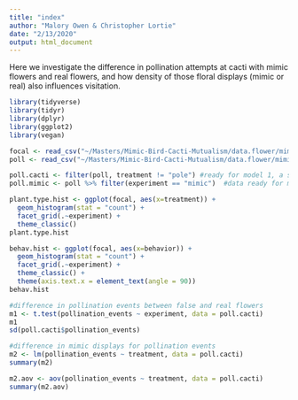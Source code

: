 ---
title: "index"
author: "Malory Owen & Christopher Lortie"
date: "2/13/2020"
output: html_document
---

Here we investigate the difference in pollination attempts at cacti with mimic flowers and real flowers, and how density of those floral displays (mimic or real) also influences visitation.

```{r, setup, include=FALSE}
library(tidyverse)
library(tidyr)
library(dplyr)
library(ggplot2)
library(vegan)

focal <- read_csv("~/Masters/Mimic-Bird-Cacti-Mutualism/data.flower/mimic_flower_models/focal_bird_visitation.csv")
poll <- read_csv("~/Masters/Mimic-Bird-Cacti-Mutualism/data.flower/mimic_flower_models/pollination_events.csv")


```

```{r, data manipulation, include=FALSE}

poll.cacti <- filter(poll, treatment != "pole") #ready for model 1, a simple t-test
poll.mimic <- poll %>% filter(experiment == "mimic")  #data ready for model 2, an ANOVA 

```


```{r, Viz, warning=FALSE, echo=FALSE}
plant.type.hist <- ggplot(focal, aes(x=treatment)) +
  geom_histogram(stat = "count") +
  facet_grid(.~experiment) +
  theme_classic()
plant.type.hist

behav.hist <- ggplot(focal, aes(x=behavior)) +
  geom_histogram(stat = "count") +
  facet_grid(.~experiment) +
  theme_classic() +
  theme(axis.text.x = element_text(angle = 90))
behav.hist

```


```{r, models, warning=FALSE}
#difference in pollination events between false and real flowers
m1 <- t.test(pollination_events ~ experiment, data = poll.cacti)
m1
sd(poll.cacti$pollination_events)

#difference in mimic displays for pollination events
m2 <- lm(pollination_events ~ treatment, data = poll.cacti)
summary(m2)

m2.aov <- aov(pollination_events ~ treatment, data = poll.cacti)
summary(m2.aov)

```

